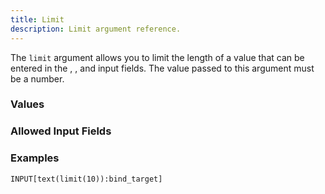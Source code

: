 ```yaml
---
title: Limit
description: Limit argument reference.
---
```



<InputFieldArgumentInfo type={InputFieldArgumentType.LIMIT}></InputFieldArgumentInfo>

The `limit` argument allows you to limit the length of a value that can be entered in the <InputFieldLink type={InputFieldType.TEXT}> </InputFieldLink>, <InputFieldLink type={InputFieldType.TEXT_AREA}> </InputFieldLink>, and <InputFieldLink type={InputFieldType.LIST}> </InputFieldLink> input fields.
The value passed to this argument must be a number.

### Values

<InputFieldArgumentValuesInfo type={InputFieldArgumentType.LIMIT}></InputFieldArgumentValuesInfo>

### Allowed Input Fields

<InputFieldArgumentAllowedInputFields type={InputFieldArgumentType.LIMIT}></InputFieldArgumentAllowedInputFields>

### Examples

```meta-bind
INPUT[text(limit(10)):bind_target]
```
